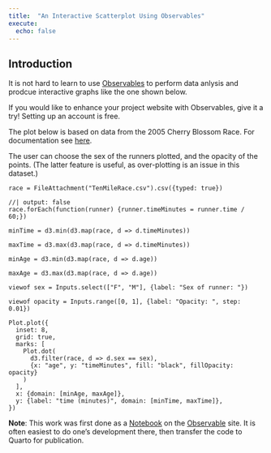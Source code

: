 ```yaml
---
title:  "An Interactive Scatterplot Using Observables"
execute:
  echo: false
---
```


## Introduction

It is not hard to learn to use [Observables](https://observablehq.com) to perform data anlysis and prodcue interactive graphs like the one shown below.

If you would like to enhance your project website with Observables, give it a try!  Setting up an account is free.

The plot below is based on data from the 2005 Cherry Blossom Race.  For documentation see [here](https://rdrr.io/cran/mosaicData/man/TenMileRace.html).

The user can choose the sex of the runners plotted, and the opacity of the points.  (The latter feature is useful, as over-plotting is an issue in this dataset.)


```ojs
race = FileAttachment("TenMileRace.csv").csv({typed: true})
```


```ojs
//| output: false
race.forEach(function(runner) {runner.timeMinutes = runner.time / 60;})
```


```ojs
minTime = d3.min(d3.map(race, d => d.timeMinutes))
```

```ojs
maxTime = d3.max(d3.map(race, d => d.timeMinutes))
```

```ojs
minAge = d3.min(d3.map(race, d => d.age))
```

```ojs
maxAge = d3.max(d3.map(race, d => d.age))
```
    
    





```ojs
viewof sex = Inputs.select(["F", "M"], {label: "Sex of runner: "})
```


```ojs
viewof opacity = Inputs.range([0, 1], {label: "Opacity: ", step: 0.01})
```


```ojs
Plot.plot({
  inset: 8,
  grid: true,
  marks: [
    Plot.dot(
      d3.filter(race, d => d.sex == sex), 
      {x: "age", y: "timeMinutes", fill: "black", fillOpacity: opacity}
    )
  ],
  x: {domain: [minAge, maxAge]},
  y: {label: "time (minutes)", domain: [minTime, maxTime]},
})
```


**Note**:  This work was first done as a [Notebook](https://observablehq.com/d/1664118c11075582) on the [Observable](https://observablehq.com) site.  It is often easiest to do one's development there, then transfer the code to Quarto for publication.